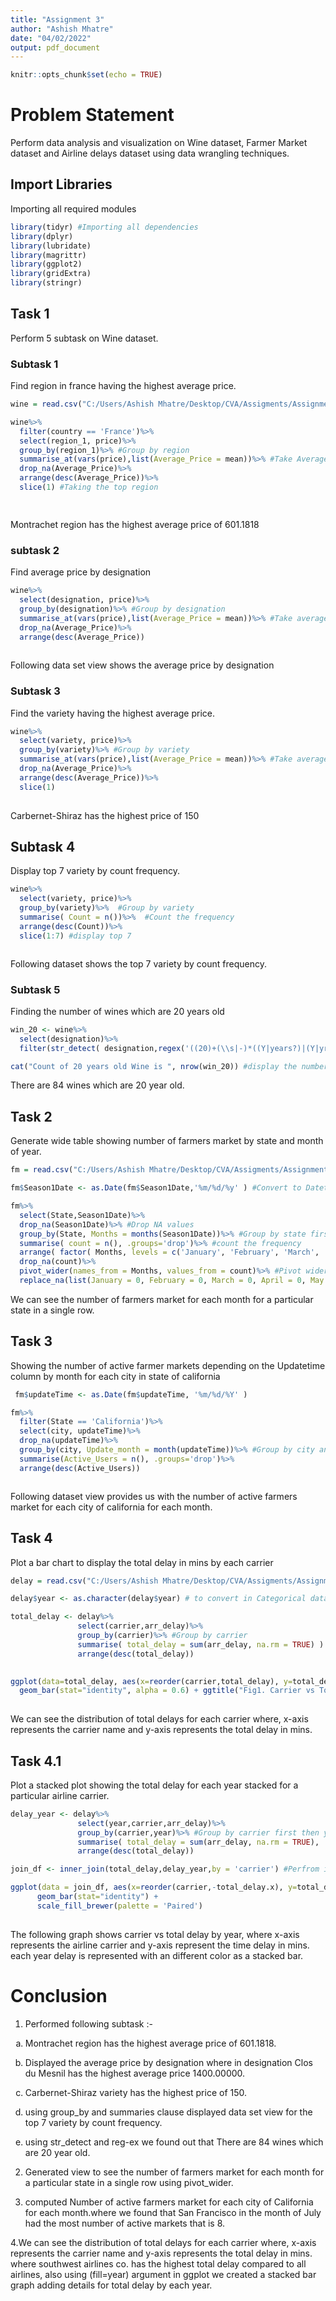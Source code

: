 ```yaml
---
title: "Assignment 3"
author: "Ashish Mhatre"
date: "04/02/2022"
output: pdf_document
---
```


```r
knitr::opts_chunk$set(echo = TRUE)
```

# Problem Statement

Perform data analysis and visualization on Wine dataset, Farmer Market dataset and Airline delays dataset using data wrangling techniques.

## Import Libraries

Importing all required modules 

```r
library(tidyr) #Importing all dependencies
library(dplyr)
library(lubridate)
library(magrittr)
library(ggplot2)
library(gridExtra)
library(stringr)

```

## Task 1

Perform 5 subtask on Wine dataset.

### Subtask 1

Find region in france having the highest average price.

```r
wine = read.csv("C:/Users/Ashish Mhatre/Desktop/CVA/Assigments/Assignment 3/wine_data.csv")

wine%>%
  filter(country == 'France')%>% 
  select(region_1, price)%>%
  group_by(region_1)%>% #Group by region
  summarise_at(vars(price),list(Average_Price = mean))%>% #Take Average of prices
  drop_na(Average_Price)%>%
  arrange(desc(Average_Price))%>%
  slice(1) #Taking the top region

              

```

Montrachet region has the highest average price of 601.1818

### subtask 2

Find average price by designation

```r
wine%>%
  select(designation, price)%>%
  group_by(designation)%>% #Group by designation
  summarise_at(vars(price),list(Average_Price = mean))%>% #Take average of prices 
  drop_na(Average_Price)%>%
  arrange(desc(Average_Price))
  


```

Following data set view shows the average price by designation

### Subtask 3

Find the variety having the highest average price.

```r

wine%>%
  select(variety, price)%>%
  group_by(variety)%>% #Group by variety
  summarise_at(vars(price),list(Average_Price = mean))%>% #Take average of prices
  drop_na(Average_Price)%>%
  arrange(desc(Average_Price))%>%
  slice(1)
  


```

Carbernet-Shiraz has the highest price of 150

## Subtask 4

Display top 7 variety by count frequency.

```r


wine%>%
  select(variety, price)%>%
  group_by(variety)%>%  #Group by variety
  summarise( Count = n())%>%  #Count the frequency
  arrange(desc(Count))%>%
  slice(1:7) #display top 7



```

Following dataset shows the top 7 variety by count frequency.

### Subtask 5 

Finding the number of wines which are 20 years old


```r

win_20 <- wine%>%
  select(designation)%>%
  filter(str_detect( designation,regex('((20)+(\\s|-)*((Y|years?)|(Y|yr.)))|(20th)') ) == TRUE ) #Set regex pattern to match the 20 year string parts

cat("Count of 20 years old Wine is ", nrow(win_20)) #display the number of rows by nrow

```

There are 84 wines which are 20 year old.

## Task 2

Generate wide table showing number of farmers market by state and month of year.

```r

fm = read.csv("C:/Users/Ashish Mhatre/Desktop/CVA/Assigments/Assignment 3/fm.csv")

fm$Season1Date <- as.Date(fm$Season1Date,'%m/%d/%y' ) #Convert to Datetime

fm%>%
  select(State,Season1Date)%>%
  drop_na(Season1Date)%>% #Drop NA values
  group_by(State, Months = months(Season1Date))%>% #Group by state first then months
  summarise( count = n(), .groups='drop')%>% #count the frequency
  arrange( factor( Months, levels = c('January', 'February', 'March', 'April', 'May', 'June', 'July', 'August', 'September', 'October', 'November', 'December')))%>% #Set the order of categorical variable
  drop_na(count)%>%
  pivot_wider(names_from = Months, values_from = count)%>% #Pivot wider on Months column
  replace_na(list(January = 0, February = 0, March = 0, April = 0, May = 0,  June = 0, July = 0, August = 0, September = 0, October = 0, November = 0, December = 0)) #Replace NA with 0 in Months columns

```

We can see the number of farmers market for each month for a particular state in a single row.

## Task 3 

Showing the number of active farmer markets depending on the Updatetime column by month for each city in state of california

```r

 fm$updateTime <- as.Date(fm$updateTime, '%m/%d/%Y' )

fm%>%
  filter(State == 'California')%>%
  select(city, updateTime)%>%
  drop_na(updateTime)%>%
  group_by(city, Update_month = month(updateTime))%>% #Group by city and Update_Months
  summarise(Active_Users = n(), .groups='drop')%>%
  arrange(desc(Active_Users))



```

Following dataset view provides us with the number of active farmers market for each city of california for each month.

## Task 4 

Plot a bar chart to display the total delay in mins by each carrier

```r

delay = read.csv("C:/Users/Ashish Mhatre/Desktop/CVA/Assigments/Assignment 3/airlines_delay.csv")

delay$year <- as.character(delay$year) # to convert in Categorical data

total_delay <- delay%>%
               select(carrier,arr_delay)%>%
               group_by(carrier)%>% #Group by carrier
               summarise( total_delay = sum(arr_delay, na.rm = TRUE) ) %>%  #Add all the delays 
               arrange(desc(total_delay))
               

ggplot(data=total_delay, aes(x=reorder(carrier,total_delay), y=total_delay)) + 
  geom_bar(stat="identity", alpha = 0.6) + ggtitle("Fig1. Carrier vs Total Delay") + xlab('Carriers') + ylab('Total delay in mins')
   

```

We can see the distribution of total delays for each carrier where, x-axis represents the carrier name and y-axis represents the total delay in mins.

## Task 4.1

Plot a stacked plot showing the total delay for each year stacked for a particular airline carrier.

```r

delay_year <- delay%>%
               select(year,carrier,arr_delay)%>%
               group_by(carrier,year)%>% #Group by carrier first then year
               summarise( total_delay = sum(arr_delay, na.rm = TRUE), .groups='drop' )%>% # Count all the sum by year and carrier
               arrange(desc(total_delay))

join_df <- inner_join(total_delay,delay_year,by = 'carrier') #Perfrom inner join

ggplot(data = join_df, aes(x=reorder(carrier,-total_delay.x), y=total_delay.y, fill= as.factor(year))) +
      geom_bar(stat="identity") + 
      scale_fill_brewer(palette = 'Paired')
 
```

The following graph shows carrier vs total delay by year, where x-axis represents the airline carrier and y-axis represent the time delay in mins. each year delay is represented with an different color as a stacked bar.

# Conclusion

1. Performed following subtask :-

a. Montrachet region has the highest average price of 601.1818.

b. Displayed the average price by designation where in designation Clos du Mesnil has the highest average price 1400.00000.	

c. Carbernet-Shiraz variety has the highest price of 150.

d. using group_by and summaries clause displayed data set view for the top 7 variety by count frequency.

e. using str_detect and reg-ex we found out that There are 84 wines which are 20 year old.

2. Generated view to see the number of farmers market for each month for a particular state in a single row using pivot_wider.

3. computed Number of active farmers market for each city of California for each month.where we found that San Francisco
in the month of July had the most number of active markets that is 8.

4.We can see the distribution of total delays for each carrier where, x-axis represents the carrier name and y-axis represents the total delay in mins. where southwest airlines co. has the highest total delay compared to all airlines, 
also using (fill=year) argument in ggplot we created a stacked bar graph adding details for total delay by each year.


